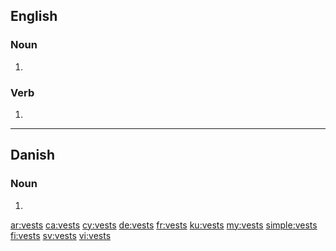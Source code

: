==English==

===Noun===
{{head|en|noun plural form}}

# {{plural of|vest|lang=en}}

===Verb===
{{head|en|verb form}}

# {{en-third-person singular of|vest}}

----

==Danish==

===Noun===
{{head|da|noun form|g=c}}

# {{genitive singular indefinite of|vest|lang=da}}

[[ar:vests]]
[[ca:vests]]
[[cy:vests]]
[[de:vests]]
[[fr:vests]]
[[ku:vests]]
[[my:vests]]
[[simple:vests]]
[[fi:vests]]
[[sv:vests]]
[[vi:vests]]
